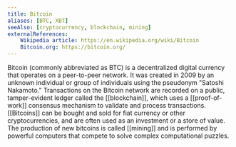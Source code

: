 ```yaml
---
title: Bitcoin
aliases: [BTC, XBT]
seeAlso: [cryptocurrency, blockchain, mining]
externalReferences:
    Wikipedia article: https://en.wikipedia.org/wiki/Bitcoin
    Bitcoin.org: https://bitcoin.org/
---
```


Bitcoin (commonly abbreviated as BTC) is a decentralized digital currency that operates on a peer-to-peer network. It was created in 2009 by an unknown individual or group of individuals using the pseudonym "Satoshi Nakamoto." Transactions on the Bitcoin network are recorded on a public, tamper-evident ledger called the [[blockchain]], which uses a [[proof-of-work]] consensus mechanism to validate and process transactions. [[Bitcoins]] can be bought and sold for fiat currency or other cryptocurrencies, and are often used as an investment or a store of value. The production of new bitcoins is called [[mining]] and is performed by powerful computers that compete to solve complex computational puzzles.
